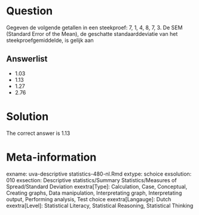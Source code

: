 Question
========

Gegeven de volgende getallen in een steekproef: 7, 1, 4, 8, 7, 3. De SEM (Standard Error of the Mean), de geschatte standaarddeviatie van het steekproefgemiddelde, is gelijk aan

Answerlist
----------
* 1.03
* 1.13
* 1.27
* 2.76

Solution
========

The correct answer is  1.13

Meta-information
================
exname: uva-descriptive statistics-480-nl.Rmd
extype: schoice
exsolution: 010
exsection: Descriptive statistics/Summary Statistics/Measures of Spread/Standard Deviation
exextra[Type]: Calculation, Case, Conceptual, Creating graphs, Data manipulation, Interpretating graph, Interpretating output, Performing analysis, Test choice
exextra[Langauge]: Dutch
exextra[Level]: Statistical Literacy, Statistical Reasoning, Statistical Thinking
